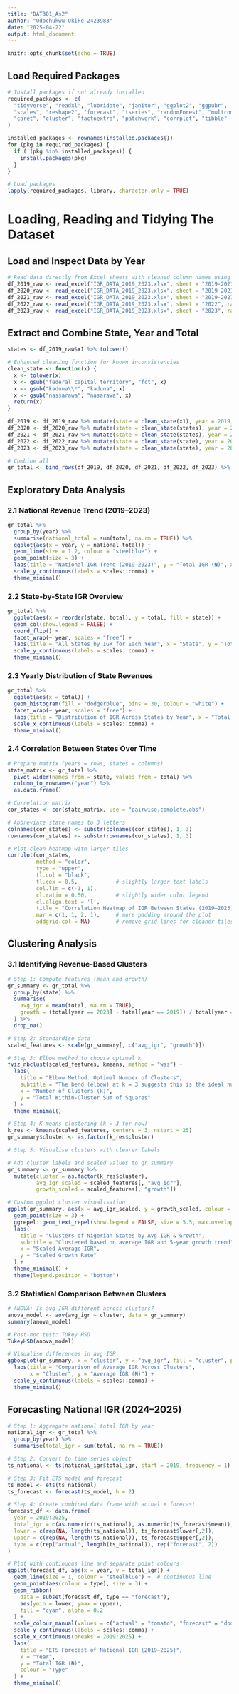```yaml
---
title: "DAT301_As2"
author: "Udochukwu Okike 2423983"
date: "2025-04-22"
output: html_document
---
```


```r
knitr::opts_chunk$set(echo = TRUE)
```

## Load Required Packages

```r
# Install packages if not already installed
required_packages <- c(
  "tidyverse", "readxl", "lubridate", "janitor", "ggplot2", "ggpubr",
  "scales", "reshape2", "forecast", "tseries", "randomForest", "multcomp",
  "caret", "cluster", "factoextra", "patchwork", "corrplot", "tibble"
)

installed_packages <- rownames(installed.packages())
for (pkg in required_packages) {
  if (!(pkg %in% installed_packages)) {
    install.packages(pkg)
  }
}

# Load packages
lapply(required_packages, library, character.only = TRUE)
```

# Loading, Reading and Tidying The Dataset

## Load and Inspect Data by Year

```r
# Read data directly from Excel sheets with cleaned column names using janitor::clean_names()
df_2019_raw <- read_excel("IGR_DATA_2019_2023.xlsx", sheet = "2019-2021", range = "B2:E39") %>% clean_names()
df_2020_raw <- read_excel("IGR_DATA_2019_2023.xlsx", sheet = "2019-2021", range = "F2:H39") %>% clean_names()
df_2021_raw <- read_excel("IGR_DATA_2019_2023.xlsx", sheet = "2019-2021", range = "I2:K39") %>% clean_names()
df_2022_raw <- read_excel("IGR_DATA_2019_2023.xlsx", sheet = "2022", range = "B2:M39") %>% clean_names()
df_2023_raw <- read_excel("IGR_DATA_2019_2023.xlsx", sheet = "2023", range = "B5:M42") %>% clean_names()
```

## Extract and Combine State, Year and Total

```r
states <- df_2019_raw$x1 %>% tolower()

# Enhanced cleaning function for known inconsistencies
clean_state <- function(x) {
  x <- tolower(x)
  x <- gsub("federal capital territory", "fct", x)
  x <- gsub("kaduna\\*", "kaduna", x)
  x <- gsub("nassarawa", "nasarawa", x)
  return(x)
}

df_2019 <- df_2019_raw %>% mutate(state = clean_state(x1), year = 2019, total = as.numeric(total)) %>% dplyr::select(state, year, total)
df_2020 <- df_2020_raw %>% mutate(state = clean_state(states), year = 2020, total = as.numeric(total)) %>% dplyr::select(state, year, total)
df_2021 <- df_2021_raw %>% mutate(state = clean_state(states), year = 2021, total = as.numeric(total)) %>% dplyr::select(state, year, total)
df_2022 <- df_2022_raw %>% mutate(state = clean_state(state), year = 2022, total = as.numeric(total)) %>% dplyr::select(state, year, total)
df_2023 <- df_2023_raw %>% mutate(state = clean_state(state), year = 2023, total = as.numeric(total)) %>% dplyr::select(state, year, total)

# Combine all
gr_total <- bind_rows(df_2019, df_2020, df_2021, df_2022, df_2023) %>% arrange(year, state)
```

## Exploratory Data Analysis

### 2.1 National Revenue Trend (2019–2023)

```r
gr_total %>%
  group_by(year) %>%
  summarise(national_total = sum(total, na.rm = TRUE)) %>%
  ggplot(aes(x = year, y = national_total)) +
  geom_line(size = 1.2, colour = "steelblue") +
  geom_point(size = 3) +
  labs(title = "National IGR Trend (2019–2023)", y = "Total IGR (₦)", x = "Year") +
  scale_y_continuous(labels = scales::comma) +
  theme_minimal()
```

### 2.2 State-by-State IGR Overview

```r
gr_total %>%
  ggplot(aes(x = reorder(state, total), y = total, fill = state)) +
  geom_col(show.legend = FALSE) +
  coord_flip() +
  facet_wrap(~ year, scales = "free") +
  labs(title = "All States by IGR for Each Year", x = "State", y = "Total IGR (₦)") +
  scale_y_continuous(labels = scales::comma) +
  theme_minimal()
```

### 2.3 Yearly Distribution of State Revenues

```r
gr_total %>%
  ggplot(aes(x = total)) +
  geom_histogram(fill = "dodgerblue", bins = 30, colour = "white") +
  facet_wrap(~ year, scales = "free") +
  labs(title = "Distribution of IGR Across States by Year", x = "Total IGR (₦)", y = "Count of States") +
  scale_x_continuous(labels = scales::comma) +
  theme_minimal()
```

### 2.4 Correlation Between States Over Time

```r
# Prepare matrix (years = rows, states = columns)
state_matrix <- gr_total %>%
  pivot_wider(names_from = state, values_from = total) %>%
  column_to_rownames("year") %>%
  as.data.frame()

# Correlation matrix
cor_states <- cor(state_matrix, use = "pairwise.complete.obs")

# Abbreviate state names to 3 letters
colnames(cor_states) <- substr(colnames(cor_states), 1, 3)
rownames(cor_states) <- substr(rownames(cor_states), 1, 3)

# Plot clean heatmap with larger tiles
corrplot(cor_states,
         method = "color",
         type = "upper",
         tl.col = "black",
         tl.cex = 0.5,            # slightly larger text labels
         col.lim = c(-1, 1),
         cl.ratio = 0.50,         # slightly wider color legend
         cl.align.text = 'l',
         title = "Correlation Heatmap of IGR Between States (2019–2023)",
         mar = c(1, 1, 2, 1),     # more padding around the plot
         addgrid.col = NA)        # remove grid lines for cleaner tiles
```

## Clustering Analysis

### 3.1 Identifying Revenue-Based Clusters

```r
# Step 1: Compute features (mean and growth)
gr_summary <- gr_total %>%
  group_by(state) %>%
  summarise(
    avg_igr = mean(total, na.rm = TRUE),
    growth = (total[year == 2023] - total[year == 2019]) / total[year == 2019]
  ) %>%
  drop_na()

# Step 2: Standardise data
scaled_features <- scale(gr_summary[, c("avg_igr", "growth")])

# Step 3: Elbow method to choose optimal k
fviz_nbclust(scaled_features, kmeans, method = "wss") +
  labs(
    title = "Elbow Method: Optimal Number of Clusters",
    subtitle = "The bend (elbow) at k = 3 suggests this is the ideal number of clusters",
    x = "Number of Clusters (k)",
    y = "Total Within-Cluster Sum of Squares"
  ) +
  theme_minimal()

# Step 4: K-means clustering (k = 3 for now)
k_res <- kmeans(scaled_features, centers = 3, nstart = 25)
gr_summary$cluster <- as.factor(k_res$cluster)

# Step 5: Visualise clusters with clearer labels

# Add cluster labels and scaled values to gr_summary
gr_summary <- gr_summary %>%
  mutate(cluster = as.factor(k_res$cluster),
         avg_igr_scaled = scaled_features[, "avg_igr"],
         growth_scaled = scaled_features[, "growth"])

# Custom ggplot cluster visualisation
ggplot(gr_summary, aes(x = avg_igr_scaled, y = growth_scaled, colour = cluster, label = state)) +
  geom_point(size = 3) +
  ggrepel::geom_text_repel(show.legend = FALSE, size = 5.5, max.overlaps = 50, force = 2) +
  labs(
    title = "Clusters of Nigerian States by Avg IGR & Growth",
    subtitle = "Clustered based on average IGR and 5-year growth trend",
    x = "Scaled Average IGR",
    y = "Scaled Growth Rate"
  ) +
  theme_minimal() +
  theme(legend.position = "bottom")
```

### 3.2 Statistical Comparison Between Clusters

```r
# ANOVA: Is avg IGR different across clusters?
anova_model <- aov(avg_igr ~ cluster, data = gr_summary)
summary(anova_model)

# Post-hoc test: Tukey HSD
TukeyHSD(anova_model)

# Visualise differences in avg IGR
ggboxplot(gr_summary, x = "cluster", y = "avg_igr", fill = "cluster", palette = "jco") +
  labs(title = "Comparison of Average IGR Across Clusters",
       x = "Cluster", y = "Average IGR (₦)") +
  scale_y_continuous(labels = scales::comma) +
  theme_minimal()
```

## Forecasting National IGR (2024–2025)

```r
# Step 1: Aggregate national total IGR by year
national_igr <- gr_total %>%
  group_by(year) %>%
  summarise(total_igr = sum(total, na.rm = TRUE))

# Step 2: Convert to time series object
ts_national <- ts(national_igr$total_igr, start = 2019, frequency = 1)

# Step 3: Fit ETS model and forecast
ts_model <- ets(ts_national)
ts_forecast <- forecast(ts_model, h = 2)

# Step 4: Create combined data frame with actual + forecast
forecast_df <- data.frame(
  year = 2019:2025,
  total_igr = c(as.numeric(ts_national), as.numeric(ts_forecast$mean)),
  lower = c(rep(NA, length(ts_national)), ts_forecast$lower[,2]),
  upper = c(rep(NA, length(ts_national)), ts_forecast$upper[,2]),
  type = c(rep("actual", length(ts_national)), rep("forecast", 2))
)

# Plot with continuous line and separate point colours
ggplot(forecast_df, aes(x = year, y = total_igr)) +
  geom_line(size = 1, colour = "steelblue") +  # continuous line
  geom_point(aes(colour = type), size = 3) +
  geom_ribbon(
    data = subset(forecast_df, type == "forecast"),
    aes(ymin = lower, ymax = upper),
    fill = "cyan", alpha = 0.2
  ) +
  scale_colour_manual(values = c("actual" = "tomato", "forecast" = "dodgerblue")) +
  scale_y_continuous(labels = scales::comma) +
  scale_x_continuous(breaks = 2019:2025) +
  labs(
    title = "ETS Forecast of National IGR (2019–2025)",
    x = "Year",
    y = "Total IGR (₦)",
    colour = "Type"
  ) +
  theme_minimal()
```

